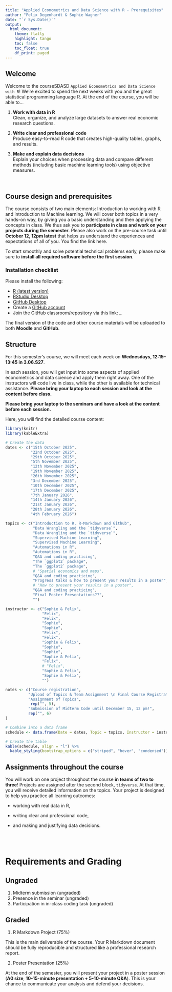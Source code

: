 ```yaml
---
title: "Applied Econometrics and Data Science with R - Prerequisites"
author: "Felix Degenhardt & Sophie Wagner"
date: "`r Sys.Date()`"
output:
  html_document:
    theme: flatly
    highlight: tango
    toc: false
    toc_float: true
    df_print: paged
---
```


## Welcome

Welcome to the courseSDASD `Applied Econometrics and Data Science with R`! We're excited to spend the next weeks with you and the great statistical programming language R. At the end of the course, you will be able to... 

1. **Work with data in R**  
   Clean, organize, and analyze large datasets to answer real economic research questions.

2. **Write clear and professional code**  
   Produce easy-to-read R code that creates high-quality tables, graphs, and results.

3. **Make and explain data decisions**  
   Explain your choices when processing data and compare different methods (including basic machine learning tools) using objective measures.

&nbsp;
\


## Course design and prerequisites
The course consists of two main elements: Introduction to working with R and introduction to Machine learning. We will cover both topics in a very hands-on way, by giving you a basic understanding and then applying the concepts in class. We thus ask you to **participate in class and work on your projects during the semester**. Please also work on the pre-course task until **October 12, 12pm latest** that helps us understand the experiences and expectations of all of you. You find the link here.

To start smoothly and solve potential technical problems early, please make sure to **install all required software before the first session**.  

### Installation checklist

Please install the following:  

- [R (latest version)](https://cran.r-project.org/)  
- [RStudio Desktop](https://posit.co/download/rstudio-desktop/)  
- [GitHub Desktop](https://desktop.github.com/)  
- Create a [GitHub account](https://github.com/)  
- Join the GitHub classroom/repository via this link: `…`  


The final version of the code and other course materials will be uploaded to both **Moodle** and **GitHub**.  

## Structure 

For this semester's course, we will meet each week on **Wednesdays, 12:15–13:45 in 3.06.S27**.  

In each session, you will get input into some aspects of applied econometrics and data science and apply them right away.  One of the instructors will code live in class, while the other is available for technical assistance. **Please bring your laptop to each session and look at the content before class.**

**Please bring your laptop to the seminars and have a look at the content before each session.**

Here, you will find the detailed course content:

```r
library(knitr)
library(kableExtra)

# Create the data
dates <- c("15th October 2025", 
           "22nd October 2025", 
           "29th October 2025", 
           "5th November 2025", 
           "12th November 2025", 
           "19th November 2025", 
           "26th November 2025", 
           "3rd December 2025",
           "10th December 2025",
           "17th December 2025",
           "7th January 2026",
           "14th January 2026",
           "21st January 2026",
           "28th January 2026",
           "4th February 2026")

topics <- c("Introduction to R, R-Markdown and Github",
            "Data Wrangling and the `tidyverse`",
            "Data Wrangling and the `tidyverse`",
            "Supervised Machine Learning",
            "Supervised Machine Learning",
            "Automations in R",
            "Automations in R",
            "Q&A and coding practicing",
            "The `ggplot2` package",
            "The `ggplot2` package",
            # "Spatial economics and maps",
            "Q&A and coding practicing",
            "Progress talks & how to present your results in a poster",
            # "How to present your results in a poster",
            "Q&A and coding practicing",
            "Final Poster Presentations??", 
            "")

instructor <- c("Sophie & Felix", 
                "Felix",
                "Felix", 
                "Sophie",
                "Sophie",
                "Felix",
                "Felix",
                "Sophie & Felix",
                "Sophie",
                "Sophie",
                "Sophie & Felix",
                "Felix",
                # "Felix",
                "Sophie & Felix",
                "Sophie & Felix", 
                "")

notes <- c("Course registration",
          "Upload of Topics & Team Assignment \n Final Course Registration on PULS until November XYth at the lastest",
          "Assignment of Topics",
           rep("", 5),
          "Submission of Midterm Code until December 15, 12 pm!",
          rep("", 6)
)

# Combine into a data frame
schedule <- data.frame(Date = dates, Topic = topics, Instructor = instructor, Notes = notes)

# Create the table
kable(schedule, align = "l") %>%
  kable_styling(bootstrap_options = c("striped", "hover", "condensed"))
```


## Assignments throughout the course

You will work on one project throughout the course **in teams of two to three**! Projects are assigned after the second block, `tidyverse`. At that time, you will receive detailed information on the topics. Your project is designed to help you practice all learning outcomes:

* working with real data in R,

* writing clear and professional code,

* and making and justifying data decisions.




&nbsp;
\
&nbsp;



# Requirements and Grading
## Ungraded
 1) Midterm submission (ungraded)
 2) Presence in the seminar (ungraded)
 3) Participation in in-class coding task (ungraded)
 
## Graded
1) R Markdown Project (75%)

This is the main deliverable of the course. Your R Markdown document should be fully reproducible and structured like a professional research report.

<!-- **We will grade on the following dimensions:** -->

<!-- * **Quality of Analysis (40%)** -->
<!--    * Appropriate data transformations, wrangling, and cleaning. -->
<!--    * Plausible sample restrictions \& handling of missing data and outliers. -->
<!--    * Use of suitable models and methods. -->
<!--    * Results clearly linked back to the research question. -->
<!--    * ***Master students:*** Include advanced tuning and evaluation of models and comparison of at least two different modeling approaches with justification for final choice. -->

<!-- * **Data Visualization and Interpretation (20%)** -->
<!--    * Use of clear, accurate, and professional visualizations (tables and graphs). -->
<!--    * Ability to interpret descriptive statistics and model results correctly. -->
<!--    * Visualizations should support the narrative (not just decoration). -->
<!--    * ***Master students:*** Include critical discussion of models, potential strengths and weaknesses as well as justification for final choice.  -->

<!-- * **Code Quality and Efficiency (20%)** -->
<!--    * Code is clear, readable, and avoids redundancy. -->
<!--    * Proper commenting and use of functions when appropriate. -->
<!--    * Code reflects clean coding principles (consistent naming, modular structure). -->
<!--    * ***Master students:*** Focus on use of functions, particularly in model tuning. -->

<!-- * **Formatting and Presentation (10%)** -->
<!--    * Document is well structured with headings, consistent formatting, and a logical flow. -->
<!--    * Output is clean (no unnecessary console messages or warnings). -->
<!--    * Professional tone and style. -->

<!-- * **Reproducibility (10%)** -->
<!--    * Anyone should be able to run your document from start to finish. -->
<!--    * Required packages are loaded at the beginning. -->
<!--    * Paths and working environment are set correctly. -->
<!--    * No missing files or external dependencies. -->

2) Poster Presentation (25%)

At the end of the semester, you will present your project in a poster session (**A0 size**, **10-15-minute presentation + 5-10-minute Q&A**). This is your chance to communicate your analysis and defend your decisions.

<!-- **We will grade on the following dimensions:** -->

<!-- * **Poster Content and Design (30%)** -->
<!--    * Clear research question and motivation. -->
<!--    * Concise description of methods and results. -->
<!--    * Key figures and tables included, readable from a distance. -->
<!--    * Good balance of text and visuals — not too crowded, not too sparse. -->
<!--    * Poster is self-explanatory for someone who has not seen the project before. -->

<!-- * **Presentation Delivery (30%)** -->
<!--    * Confident and clear oral explanation of your project (5 minutes). -->
<!--    * Ability to highlight the main points in a short amount of time. -->

<!-- * **Q&A and Justification (40%)** -->
<!--    * Ability to justify choice of methods and interpretation of results. -->
<!--    * Demonstrates critical thinking (pros/cons of different approaches). -->
<!--    * Answers questions directly and thoughtfully. -->
<!--    * ***Master students:*** Expected to demonstrate deeper methodological understanding, discuss limitations and potential extensions, and engage with potential use cases in economic research during Q&A -->



&nbsp;
\
&nbsp;
